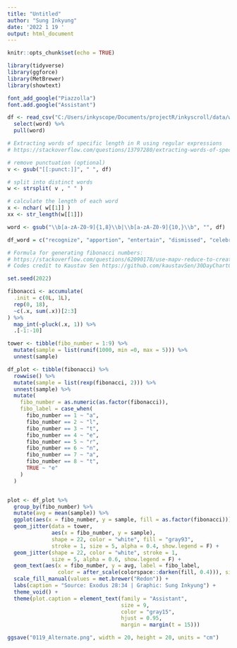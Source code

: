 ```yaml
---
title: "Untitled"
author: "Sung Inkyung"
date: '2022 1 19 '
output: html_document
---
```


```r
knitr::opts_chunk$set(echo = TRUE)
```


```r
library(tidyverse)
library(ggforce)
library(MetBrewer)
library(showtext)

font_add_google("Piazzolla")
font.add.google("Assistant")
```


```r
df <- read_csv("C:/Users/inkyscope/Documents/projectR/inkyscroll/data/wordcalendar_2021.csv") %>% 
  select(word) %>% 
  pull(word)
```

```r
# Extracting words of specific length in R using regular expressions
# https://stackoverflow.com/questions/13797280/extracting-words-of-specific-length-in-r-using-regular-expressions

# remove punctuation (optional)
v <- gsub("[[:punct:]]", " ", df)

# split into distinct words
w <- strsplit( v , " " )

# calculate the length of each word
x <- nchar( w[[1]] )
xx <- str_length(w[[1]])

word <- gsub("\\b[a-zA-Z0-9]{1,8}\\b|\\b[a-zA-Z0-9]{10,}\\b", "", df) 

df_word = c("recognize", "apportion", "entertain", "dismissed", "celebrate", "blaspheme", "determine", "alternate", "frustrate", "pronounce", "vindicate", "prescribe", "discredit")
```

```r
# Formula for generating fibonacci numbers: 
# https://stackoverflow.com/questions/62090178/use-mapv-reduce-to-create-fibonacci-sequence-in-r
# Codes credit to Kaustav Sen https://github.com/kaustavSen/30DayChartChallenge/blob/main/day_10/day_10.R

set.seed(2022)

fibonacci <- accumulate(
  .init = c(0L, 1L),
  rep(0, 18),
  ~c(.x, sum(.x))[2:3]
) %>% 
  map_int(~pluck(.x, 1)) %>% 
  .[-1:-10]

tower <- tibble(fibo_number = 1:9) %>% 
  mutate(sample = list(runif(1000, min =0, max = 5))) %>% 
  unnest(sample)

df_plot <- tibble(fibonacci) %>% 
  rowwise() %>% 
  mutate(sample = list(rexp(fibonacci, 2))) %>% 
  unnest(sample) %>% 
  mutate(
    fibo_number = as.numeric(as.factor(fibonacci)),
    fibo_label = case_when(
      fibo_number == 1 ~ "a",
      fibo_number == 2 ~ "l",
      fibo_number == 3 ~ "t",
      fibo_number == 4 ~ "e",
      fibo_number == 5 ~ "r",
      fibo_number == 6 ~ "n",
      fibo_number == 7 ~ "a",
      fibo_number == 8 ~ "t",
      TRUE ~ "e"
    )
  ) 


plot <- df_plot %>%  
  group_by(fibo_number) %>% 
  mutate(avg = mean(sample)) %>% 
  ggplot(aes(x = fibo_number, y = sample, fill = as.factor(fibonacci))) +
  geom_jitter(data = tower, 
              aes(x = fibo_number, y = sample),
              shape = 22, color = "white", fill = "gray93",
              stroke = 1, size = 5, alpha = 0.4, show.legend = F) +
  geom_jitter(shape = 22, color = "white", stroke = 1,
              size = 5, alpha = 0.6, show.legend = F) +
  geom_text(aes(x = fibo_number, y = avg, label = fibo_label,
                color = after_scale(colorspace::darken(fill, 0.4))), size = 22, family = "Piazzolla", fontface = "bold") +
  scale_fill_manual(values = met.brewer("Redon")) +
  labs(caption = "Source: Exodus 28:34 | Graphic: Sung Inkyung") +
  theme_void() +
  theme(plot.caption = element_text(family = "Assistant",
                                    size = 9, 
                                    color = "gray15",
                                    hjust = 0.95,
                                    margin = margin(t = 15)))

ggsave("0119_Alternate.png", width = 20, height = 20, units = "cm")
```

